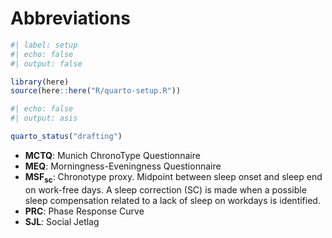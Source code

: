 # Abbreviations {.unnumbered}

```r
#| label: setup
#| echo: false
#| output: false

library(here)
source(here::here("R/quarto-setup.R"))
```

```r
#| echo: false
#| output: asis

quarto_status("drafting")
```

* __MCTQ__: Munich ChronoType Questionnaire
* __MEQ__: Morningness-Eveningness Questionnaire 
* __MSF~sc~__: Chronotype proxy. Midpoint between sleep onset and sleep end on work-free days. A sleep correction (SC) is made when a possible sleep compensation related to a lack of sleep on workdays is identified.
* __PRC__: Phase Response Curve
* __SJL__: Social Jetlag 

